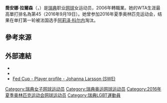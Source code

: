 {{Infobox 网球
|姓名=Johanna Larsson 
|image= [[File:Larsson_RG16_(9)_(27403072265).jpg|250px]]
|国籍={{SWE}}
|生年=1988年
|生日={{birth date and age|mf=yes|1988|5|30}}
|出生地=[[瑞典|瑞典]]{{le|布登|Boden, Sweden}}
|居住地=[[瑞典|瑞典]][[赫爾辛堡|赫爾辛堡]]
|身高=174
|体重=60
|持拍手=右
|反拍=雙手
|转职业年=2006年
|球拍=
|球衣=
|球鞋=
|单打最高排名=45（2016年9月19日）
|双打最高排名=20（2017年10月30日）
|现单打排名=172（2019年5月27日）
|现双打排名=37（2019年5月27日）
|单打冠军头衔=（WTA）2（ITF）13
|双打冠军头衔=（WTA）13（ITF）17
|职业战绩={{tennis record|won=432|lost=323}}
|雙打職業戰績={{tennis record|won=289|lost=178}}
|奖金=$3,679,438[[美元|美元]]
|澳网最好成绩=第二輪（2015,2016,2019）
|法网最好成绩=第三輪（2014）
|温网最好成绩=第一輪（2011,2012,2013,2014,2015,2016,2017,2018）
|美网最好成绩=第三輪（2014,2016）
|澳網雙打最好成績=八強（2015）
|法網雙打最好成績=四強（2019）
|溫網雙打最好成績=第三輪（2018）
|美網雙打最好成績=第三輪（2015,2017）
|OthertournamentsDoubles = yes
|WTAChampionshipsDoublesresult = 亞軍 
(2017)
|澳網混雙最好成績=八強（2018）
|法網混雙最好成績=
|溫網混雙最好成績=第三輪（2018）
|美網混雙最好成績=
|大满贯个数=
|奥运会最好成绩=
}}

'''喬安娜·拉爾森'''（{{lang-en|'''Johanna Larsson'''}}，{{bd|1988年|5月30日|catIdx=Larsson , Johanna}}）是[[瑞典|瑞典]]职业[[网球|网球]]女运动员，2006年轉職業。她的WTA生涯最高單打排名為第45（2016年9月19日）。她曾参加2016年夏季奥林匹克运动会，结果在单打第一轮被法国选手[[阿莉泽·科尔内|阿莉泽·科尔内]]淘汰。

==參考來源==
{{reflist}}

==外部連結==
* {{WTA|10884}}
* {{ITF Profile|id=100040519}}
* [http://www.fedcup.com/en/players/player.aspx?id=100040519 Fed Cup - Player profile - Johanna Larsson  (SWE)]{{Wayback|url=http://www.fedcup.com/en/players/player.aspx?id=100040519 |date=20191110015543 }}

{{DEFAULTSORT:Larsson , Johanna}}
[[Category:瑞典女子网球运动员|Category:瑞典女子网球运动员]]
[[Category:瑞典奥运网球运动员|Category:瑞典奥运网球运动员]]
[[Category:2016年夏季奥林匹克运动会网球运动员|Category:2016年夏季奥林匹克运动会网球运动员]]
[[Category:瑞典LGBT運動員|Category:瑞典LGBT運動員]]